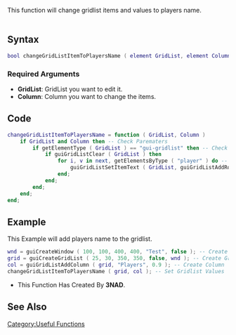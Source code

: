 <pageclass class="#228B22" subcaption="Useful Function"></pageclass>
<lowercasetitle/>

{{Useful Function}}
This function will change gridlist items and values to players name. 
<br /><br />

==Syntax==
<syntaxhighlight lang="lua">
bool changeGridListItemToPlayersName ( element GridList, element Column )
</syntaxhighlight>

===Required Arguments===
* '''GridList''': GridList you want to edit it.
* '''Column''': Column you want to change the items.

==Code==
<section name="Function source" class="client" show="true">
<syntaxhighlight lang="lua">
changeGridListItemToPlayersName = function ( GridList, Column )
	if GridList and Column then -- Check Parematers
		if getElementType ( GridList ) == "gui-gridlist" then -- Check The Type of ' GridList '
			if guiGridListClear ( GridList ) then
				for i, v in next, getElementsByType ( "player" ) do -- Get Everything by Type ' player ' 
					guiGridListSetItemText ( GridList, guiGridListAddRow ( GridList ), Column, getPlayerName ( v ), false, false );
				end;
			end;
		end;
	end;
end;
</syntaxhighlight>
</section>

==Example==
<section name="Client-side example" class="client" show="true">
This Example will add players name to the gridlist.
<syntaxhighlight lang="lua">
wnd = guiCreateWindow ( 100, 100, 400, 400, "Test", false ); -- Create Window
grid = guiCreateGridList ( 25, 30, 350, 350, false, wnd ); -- Create Gridlist
col = guiGridListAddColumn ( grid, "Players", 0.9 ); -- Create Column
changeGridListItemToPlayersName ( grid, col ); -- Set Gridlist Values
</syntaxhighlight>
</section>

* This Function Has Created By '''3NAD'''.

==See Also==
{{Useful_Functions}}

[[/Category:Useful Functions.md|Category:Useful Functions]]